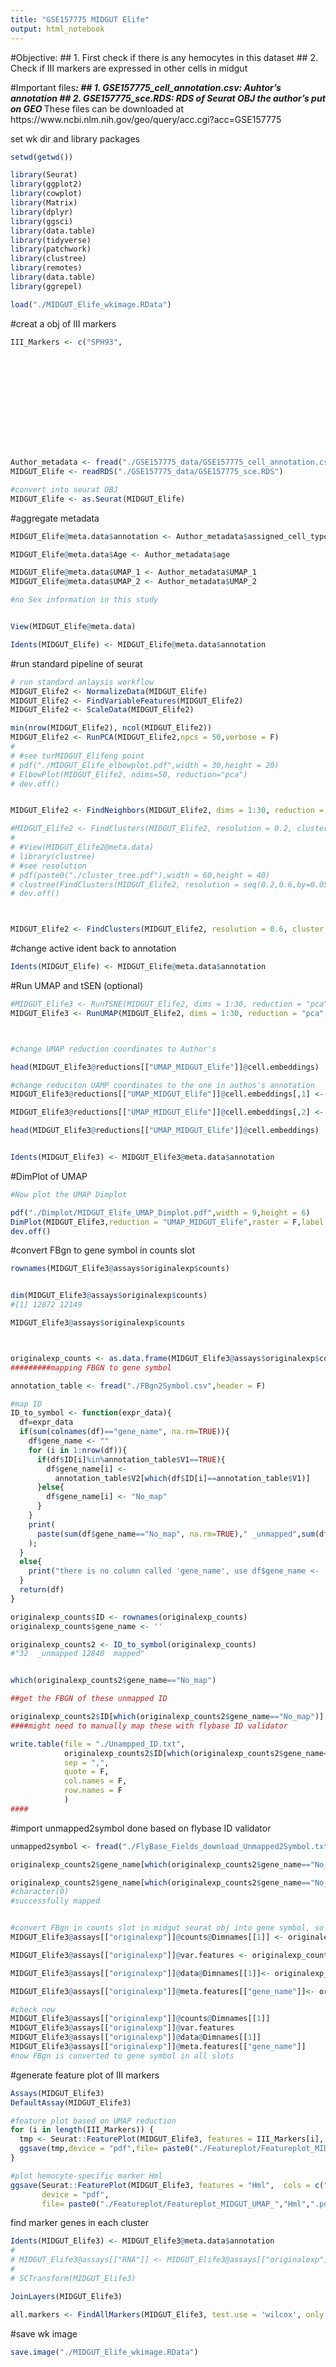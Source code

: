 ```yaml
---
title: "GSE157775 MIDGUT Elife"
output: html_notebook
---
```


#Objective: 
## 1. First check if there is any hemocytes in this dataset
## 2. Check if III markers are expressed in other cells in midgut

#Important files***:
## 1. GSE157775_cell_annotation.csv: Auhtor's annotation
## 2. GSE157775_sce.RDS: RDS of Seurat OBJ the author's put on GEO
*** These files can be downloaded at https://www.ncbi.nlm.nih.gov/geo/query/acc.cgi?acc=GSE157775

################################
set wk dir and library packages
```r
setwd(getwd())

library(Seurat)
library(ggplot2)
library(cowplot)
library(Matrix)
library(dplyr)
library(ggsci)
library(data.table)
library(tidyverse)
library(patchwork)
library(clustree)
library(remotes)
library(data.table)
library(ggrepel)

load("./MIDGUT_Elife_wkimage.RData")
```


#creat a obj of III markers
```r
III_Markers <- c("SPH93",
                                                                          "CecA1",
                                                                          "CecA2",
                                                                          "AttA",
                                                                          "AttB",
                                                                          "AttC",
                                                                          "DptA",
                                                                          "DptB",
                                                                          "Dro",
                                                                          "Mtk",
                                                                          "IM18",
                                                                          "edin")
```


```r
Author_metadata <- fread("./GSE157775_data/GSE157775_cell_annotation.csv")
MIDGUT_Elife <- readRDS("./GSE157775_data/GSE157775_sce.RDS")

#convert into seurat OBJ
MIDGUT_Elife <- as.Seurat(MIDGUT_Elife)
```

#aggregate metadata
```r

MIDGUT_Elife@meta.data$annotation <- Author_metadata$assigned_cell_type

MIDGUT_Elife@meta.data$Age <- Author_metadata$age

MIDGUT_Elife@meta.data$UMAP_1 <- Author_metadata$UMAP_1
MIDGUT_Elife@meta.data$UMAP_2 <- Author_metadata$UMAP_2

#no Sex information in this study


View(MIDGUT_Elife@meta.data)

Idents(MIDGUT_Elife) <- MIDGUT_Elife@meta.data$annotation

```

#run standard pipeline of seurat
```r


# run standard anlaysis workflow
MIDGUT_Elife2 <- NormalizeData(MIDGUT_Elife)
MIDGUT_Elife2 <- FindVariableFeatures(MIDGUT_Elife2)
MIDGUT_Elife2 <- ScaleData(MIDGUT_Elife2)

min(nrow(MIDGUT_Elife2), ncol(MIDGUT_Elife2))
MIDGUT_Elife2 <- RunPCA(MIDGUT_Elife2,npcs = 50,verbose = F)
# 
# #see turMIDGUT_Elifeng point
# pdf("./MIDGUT_Elife_elbowplot.pdf",width = 30,height = 20)
# ElbowPlot(MIDGUT_Elife2, ndims=50, reduction="pca")
# dev.off()


MIDGUT_Elife2 <- FindNeighbors(MIDGUT_Elife2, dims = 1:30, reduction = "pca", verbose=TRUE)

#MIDGUT_Elife2 <- FindClusters(MIDGUT_Elife2, resolution = 0.2, cluster.name = "MIDGUT_Elife_clusters")
# 
# #View(MIDGUT_Elife2@meta.data)
# library(clustree)
# #see resolution
# pdf(paste0("./cluster_tree.pdf"),width = 60,height = 40)
# clustree(FindClusters(MIDGUT_Elife2, resolution = seq(0.2,0.6,by=0.05)))
# dev.off()



MIDGUT_Elife2 <- FindClusters(MIDGUT_Elife2, resolution = 0.6, cluster.name = "MIDGUT_Elife_clusters")

```

#change active ident back to annotation
```r
Idents(MIDGUT_Elife) <- MIDGUT_Elife@meta.data$annotation
```


#Run UMAP and tSEN (optional)
```r

#MIDGUT_Elife3 <- RunTSNE(MIDGUT_Elife2, dims = 1:30, reduction = "pca", reduction.name = "tSNE_MIDGUT_Elife",verbose=T)
MIDGUT_Elife3 <- RunUMAP(MIDGUT_Elife2, dims = 1:30, reduction = "pca", reduction.name = "UMAP_MIDGUT_Elife",verbose=T)



#change UMAP reduction coordinates to Author's

head(MIDGUT_Elife3@reductions[["UMAP_MIDGUT_Elife"]]@cell.embeddings)

#change reduciton UAMP coordinates to the one in authos's annotation
MIDGUT_Elife3@reductions[["UMAP_MIDGUT_Elife"]]@cell.embeddings[,1] <- MIDGUT_Elife3@meta.data$UMAP_1

MIDGUT_Elife3@reductions[["UMAP_MIDGUT_Elife"]]@cell.embeddings[,2] <- MIDGUT_Elife3@meta.data$UMAP_2

head(MIDGUT_Elife3@reductions[["UMAP_MIDGUT_Elife"]]@cell.embeddings)


Idents(MIDGUT_Elife3) <- MIDGUT_Elife3@meta.data$annotation


```

#DimPlot of UMAP
```r

#Now plot the UMAP Dimplot

pdf("./Dimplot/MIDGUT_Elife_UMAP_Dimplot.pdf",width = 9,height = 6)
DimPlot(MIDGUT_Elife3,reduction = "UMAP_MIDGUT_Elife",raster = F,label = T)
dev.off()

```

#convert FBgn to gene symbol in counts slot
```r
rownames(MIDGUT_Elife3@assays$originalexp$counts)


dim(MIDGUT_Elife3@assays$originalexp$counts)
#[1] 12872 12149

MIDGUT_Elife3@assays$originalexp$counts



originalexp_counts <- as.data.frame(MIDGUT_Elife3@assays$originalexp$counts)
#########mapping FBGN to gene symbol

annotation_table <- fread("./FBgn2Symbol.csv",header = F)

#map ID
ID_to_symbol <- function(expr_data){
  df=expr_data
  if(sum(colnames(df)=="gene_name", na.rm=TRUE)){
    df$gene_name <- ""
    for (i in 1:nrow(df)){
      if(df$ID[i]%in%annotation_table$V1==TRUE){
        df$gene_name[i] <-
          annotation_table$V2[which(df$ID[i]==annotation_table$V1)]
      }else{
        df$gene_name[i] <- "No_map"
      }
    }
    print(
      paste(sum(df$gene_name=="No_map", na.rm=TRUE)," _unmapped",sum(df$gene_name!="No_map", na.rm=TRUE)," mapped")
    );
  }
  else{
    print("there is no column called 'gene_name', use df$gene_name <- ''");
  }
  return(df)
}

originalexp_counts$ID <- rownames(originalexp_counts)
originalexp_counts$gene_name <- ''

originalexp_counts2 <- ID_to_symbol(originalexp_counts)
#"32  _unmapped 12840  mapped"


which(originalexp_counts2$gene_name=="No_map")

##get the FBGN of these unmapped ID

originalexp_counts2$ID[which(originalexp_counts2$gene_name=="No_map")]
####might need to manually map these with flybase ID validator

write.table(file = "./Unampped_ID.txt",
            originalexp_counts2$ID[which(originalexp_counts2$gene_name=="No_map")],
            sep = ",",
            quote = F,
            col.names = F,
            row.names = F
            )
####
```

#import unmapped2symbol done based on flybase ID validator
```r
unmapped2symbol <- fread("./FlyBase_Fields_download_Unmapped2Symbol.txt",header = T)

originalexp_counts2$gene_name[which(originalexp_counts2$gene_name=="No_map")] <- unmapped2symbol$SYMBOL

originalexp_counts2$gene_name[which(originalexp_counts2$gene_name=="No_map")]
#character(0)
#successfully mapped


#convert FBgn in counts slot in midgut seurat obj into gene symbol, so feature plot can be made
MIDGUT_Elife3@assays[["originalexp"]]@counts@Dimnames[[1]] <- originalexp_counts2$gene_name

MIDGUT_Elife3@assays[["originalexp"]]@var.features <- originalexp_counts2$gene_name

MIDGUT_Elife3@assays[["originalexp"]]@data@Dimnames[[1]]<- originalexp_counts2$gene_name

MIDGUT_Elife3@assays[["originalexp"]]@meta.features[["gene_name"]]<- originalexp_counts2$gene_name

#check now
MIDGUT_Elife3@assays[["originalexp"]]@counts@Dimnames[[1]]
MIDGUT_Elife3@assays[["originalexp"]]@var.features
MIDGUT_Elife3@assays[["originalexp"]]@data@Dimnames[[1]]
MIDGUT_Elife3@assays[["originalexp"]]@meta.features[["gene_name"]]
#now FBgn is converted to gene symbol in all slots
```

#generate feature plot of III markers
```r
Assays(MIDGUT_Elife3)
DefaultAssay(MIDGUT_Elife3) 

#feature plot based on UMAP reduction
for (i in length(III_Markers)) {
  tmp <- Seurat::FeaturePlot(MIDGUT_Elife3, features = III_Markers[i],  cols = c("grey","darkred"), reduction = "UMAP_MIDGUT_Elife",keep.scale = "feature",slot = "counts");
  ggsave(tmp,device = "pdf",file= paste0("./Featureplot/Featureplot_MIDGUT_UMAP_",III_Markers[i],".pdf"),width = 9,height = 6);
}

#plot hemocyte-specific marker Hml
ggsave(Seurat::FeaturePlot(MIDGUT_Elife3, features = "Hml",  cols = c("grey","darkred"), reduction = "UMAP_MIDGUT_Elife",keep.scale = "feature",slot = "counts",raster = F,pt.size = 0.005),
       device = "pdf",
       file= paste0("./Featureplot/Featureplot_MIDGUT_UMAP_","Hml",".pdf"),width = 9,height = 6)
```

find marker genes in each cluster
```r

Idents(MIDGUT_Elife3) <- MIDGUT_Elife3@meta.data$annotation
# 
# MIDGUT_Elife3@assays[["RNA"]] <- MIDGUT_Elife3@assays[["originalexp"]]
# 
# SCTransform(MIDGUT_Elife3)

JoinLayers(MIDGUT_Elife3)

all.markers <- FindAllMarkers(MIDGUT_Elife3, test.use = 'wilcox', only.pos = F, min.pct = 0, logfc.threshold = 0,group.by="annotation")

```


#save wk image
```r
save.image("./MIDGUT_Elife_wkimage.RData")
```

